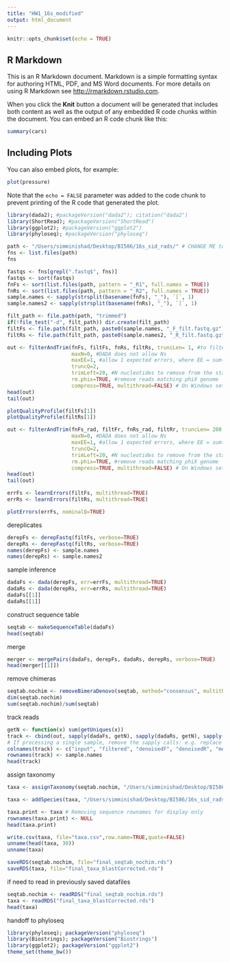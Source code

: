 ```yaml
---
title: "HW1_16s_modified"
output: html_document
---
```


```r
knitr::opts_chunk$set(echo = TRUE)
```

## R Markdown

This is an R Markdown document. Markdown is a simple formatting syntax for authoring HTML, PDF, and MS Word documents. For more details on using R Markdown see <http://rmarkdown.rstudio.com>.

When you click the **Knit** button a document will be generated that includes both content as well as the output of any embedded R code chunks within the document. You can embed an R code chunk like this:

```r
summary(cars)
```

## Including Plots

You can also embed plots, for example:

```r
plot(pressure)
```

Note that the `echo = FALSE` parameter was added to the code chunk to prevent printing of the R code that generated the plot.

```r
library(dada2); #packageVersion("dada2"); citation("dada2")
library(ShortRead); #packageVersion("ShortRead")
library(ggplot2); #packageVersion("ggplot2")
library(phyloseq); #packageVersion("phyloseq")
```

```r
path <- "/Users/simminishad/Desktop/BI586/16s_sid_rads/" # CHANGE ME to the directory containing the fastq files after unzipping.
fns <- list.files(path)
fns
```

```r
fastqs <- fns[grepl(".fastq$", fns)]
fastqs <- sort(fastqs)
fnFs <- sort(list.files(path, pattern = "_R1", full.names = TRUE))
fnRs <- sort(list.files(path, pattern = "_R2", full.names = TRUE))
sample.names <- sapply(strsplit(basename(fnFs), "_"), `[`, 1)
sample.names2 <- sapply(strsplit(basename(fnRs), "_"), `[`, 1)
```

```r
filt_path <- file.path(path, "trimmed")
if(!file_test("-d", filt_path)) dir.create(filt_path)
filtFs <- file.path(filt_path, paste0(sample.names, "_F_filt.fastq.gz"))
filtRs <- file.path(filt_path, paste0(sample.names2, "_R_filt.fastq.gz"))
```

```r
out <- filterAndTrim(fnFs, filtFs, fnRs, filtRs, truncLen= 1, #to filter out 0 length sequences
                     maxN=0, #DADA does not allow Ns
                     maxEE=1, #allow 1 expected errors, where EE = sum(10^(-Q/10)); more conservative, model converges
                     truncQ=2, 
                     trimLeft=20, #N nucleotides to remove from the start of each read: ITS2 primer = F 20bp
                     rm.phix=TRUE, #remove reads matching phiX genome
                     compress=TRUE, multithread=FALSE) # On Windows set multithread=FALSE
head(out)
tail(out)
```

```r
plotQualityProfile(filtFs[1])
plotQualityProfile(filtRs[1])
```

```r
out <- filterAndTrim(fnFs_rad, filtFr, fnRs_rad, filtRr, truncLen= 200, #to filter out 0 length sequences
                     maxN=0, #DADA does not allow Ns
                     maxEE=1, #allow 1 expected errors, where EE = sum(10^(-Q/10)); more conservative, model converges
                     truncQ=2, 
                     trimLeft=20, #N nucleotides to remove from the start of each read: ITS2 primer = F 20bp
                     rm.phix=TRUE, #remove reads matching phiX genome
                     compress=TRUE, multithread=FALSE) # On Windows set multithread=FALSE
head(out)
tail(out)
```

```r
errFs <- learnErrors(filtFs, multithread=TRUE)
errRs <- learnErrors(filtRs, multithread=TRUE)
```
```r
plotErrors(errFs, nominalQ=TRUE)
```

dereplicates
```r
derepFs <- derepFastq(filtFs, verbose=TRUE)
derepRs <- derepFastq(filtRs, verbose=TRUE)
names(derepFs) <- sample.names
names(derepRs) <- sample.names2
```

sample inference
```r
dadaFs <- dada(derepFs, err=errFs, multithread=TRUE)
dadaRs <- dada(derepRs, err=errRs, multithread=TRUE)
dadaFs[[1]]
dadaRs[[1]]
```

construct sequence table
```r
seqtab <- makeSequenceTable(dadaFs)
head(seqtab)
```

merge
```r
merger <- mergePairs(dadaFs, derepFs, dadaRs, derepRs, verbose=TRUE)
head(merger[[1]])
```

remove chimeras
```r
seqtab.nochim <- removeBimeraDenovo(seqtab, method="consensus", multithread=TRUE, verbose=TRUE)
dim(seqtab.nochim)
sum(seqtab.nochim)/sum(seqtab)
```

track reads
```r
getN <- function(x) sum(getUniques(x))
track <- cbind(out, sapply(dadaFs, getN), sapply(dadaRs, getN), sapply(mergers, getN), rowSums(seqtab.nochim))
# If processing a single sample, remove the sapply calls: e.g. replace sapply(dadaFs, getN) with getN(dadaFs)
colnames(track) <- c("input", "filtered", "denoisedF", "denoisedR", "merged", "nonchim")
rownames(track) <- sample.names
head(track)
```

assign taxonomy

```r
taxa <- assignTaxonomy(seqtab.nochim, "/Users/simminishad/Desktop/BI586/16s_sid_rads/silva_nr_v132_train_set.fa", multithread=TRUE)
```

```r
taxa <- addSpecies(taxa, "/Users/simminishad/Desktop/BI586/16s_sid_rads/silva_species_assignment_v138.fa")
```

```r
taxa.print <- taxa # Removing sequence rownames for display only
rownames(taxa.print) <- NULL
head(taxa.print)
```
```r
write.csv(taxa, file="taxa.csv",row.name=TRUE,quote=FALSE)
unname(head(taxa, 30))
unname(taxa)
```
```r
saveRDS(seqtab.nochim, file="final_seqtab_nochim.rds")
saveRDS(taxa, file="final_taxa_blastCorrected.rds")
```
if need to read in previously saved datafiles
```r
seqtab.nochim <- readRDS("final_seqtab_nochim.rds")
taxa <- readRDS("final_taxa_blastCorrected.rds")
head(taxa)
```


handoff to phyloseq
```r
library(phyloseq); packageVersion("phyloseq")
library(Biostrings); packageVersion("Biostrings")
library(ggplot2); packageVersion("ggplot2")
theme_set(theme_bw())
```




